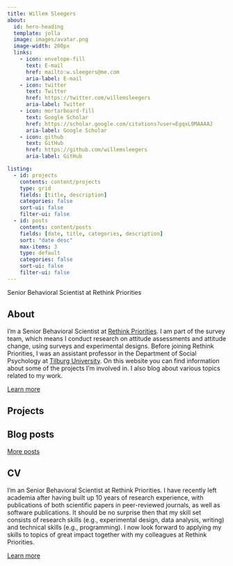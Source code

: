 ```yaml
---
title: Willem Sleegers
about:
  id: hero-heading
  template: jolla
  image: images/avatar.png
  image-width: 200px
  links:
    - icon: envelope-fill
      text: E-mail
      href: mailto:w.sleegers@me.com
      aria-label: E-mail
    - icon: twitter
      text: Twitter
      href: https://twitter.com/willemsleegers
      aria-label: Twitter
    - icon: mortarboard-fill
      text: Google Scholar
      href: https://scholar.google.com/citations?user=EgqxL0MAAAAJ
      aria-label: Google Scholar
    - icon: github
      text: GitHub
      href: https://github.com/willemsleegers
      aria-label: GitHub

listing:
  - id: projects
    contents: content/projects
    type: grid
    fields: [title, description]
    categories: false
    sort-ui: false
    filter-ui: false
  - id: posts
    contents: content/posts
    fields: [date, title, categories, description]
    sort: "date desc"
    max-items: 3
    type: default
    categories: false
    sort-ui: false
    filter-ui: false
---
```


::: {#hero-heading}
Senior Behavioral Scientist at Rethink Priorities
:::

## About

I'm a Senior Behavioral Scientist at [Rethink Priorities](https://rethinkpriorities.org/). I am part of the survey team, which means I conduct research on attitude assessments and attitude change, using surveys and experimental designs. Before joining Rethink Priorities, I was an assistant professor in the Department of Social Psychology at [Tilburg University](https://www.tilburguniversity.edu/). On this website you can find information about some of the projects I'm involved in. I also blog about various topics related to my work.

[Learn more](content/about.qmd "Learn more about me")

## Projects

::: {#projects}
:::

## Blog posts

::: {#posts}
:::

[More posts](content/blog.qmd "See more blog posts")

## CV

I'm an Senior Behavioral Scientist at Rethink Priorities. I have recently left academia after having built up 10 years of research experience, with publications of both scientific papers in peer-reviewed journals, as well as software publications. It should be no surprise then that my skill set consists of research skills (e.g., experimental design, data analysis, writing) and technical skills (e.g., programming). I now look forward to applying my skills to topics of great impact together with my colleagues at Rethink Priorities.

[Learn more](content/cv/cv.qmd "Learn more about my CV")
